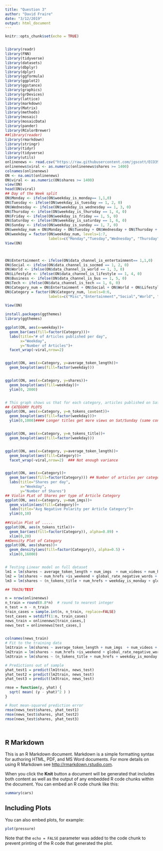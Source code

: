 ```yaml
---
title: "Question 3"
author: "David Fraire"
date: "3/12/2019"
output: html_document
---
```


```r
knitr::opts_chunk$set(echo = TRUE)


library(readr)
library(FNN)
library(tidyverse)
library(datasets)
library(dbplyr)
library(dplyr)
library(ggformula)
library(ggplot2)
library(ggstance)
library(graphics)
library(grDevices)
library(lattice)
library(markdown)
library(Matrix)
library(methods)
library(mosaic)
library(mosaicData)
library(pander)
library(RColorBrewer)
##library(reader)
library(rmarkdown)
library(stringr)
library(tidyr)
library(tidyverse)
library(utils)
onlinenews <- read.csv("https://raw.githubusercontent.com/jgscott/ECO395M/master/data/online_news.csv")
onlinenews$viral <- as.numeric(onlinenews$shares >= 1400)
colnames(onlinenews)
ON <- na.omit(onlinenews)
ON$viral <- as.numeric(ON$shares >= 1400)
view(ON)
head(ON$viral)
## Day of the Week split
ON$Monday <- ifelse(ON$weekday_is_monday== 1,1,0)
ON$Tuesday <- ifelse(ON$weekday_is_tuesday == 1, 2, 0)
ON$Wednesday <- ifelse(ON$weekday_is_wednesday == 1, 3, 0)
ON$Thursday <- ifelse(ON$weekday_is_thursday == 1, 4, 0)
ON$Friday <- ifelse(ON$weekday_is_friday == 1, 5, 0)
ON$Saturday <- ifelse(ON$weekday_is_saturday == 1, 6, 0)
ON$Sunday <- ifelse(ON$weekday_is_sunday == 1, 7, 0)
ON$weekday_num = ON$Monday + ON$Tuesday + ON$Wednesday + ON$Thursday + ON$Friday + ON$Saturday + ON$Sunday
ON$weekday = factor(ON$weekday_num, levels=1:7, 
                    labels=c("Monday","Tuesday","Wednesday", "Thursday","Friday", "Saturday", "Sunday"))
View(ON)



ON$Entertainment <- ifelse(ON$data_channel_is_entertainment== 1,1,0)
ON$Social <- ifelse(ON$data_channel_is_socmed == 1, 2, 0)
ON$World <- ifelse(ON$data_channel_is_world == 1, 3, 0)
ON$Lifestyle <- ifelse(ON$data_channel_is_lifestyle == 1, 4, 0)
ON$Business <- ifelse(ON$data_channel_is_bus == 1, 5, 0)
ON$Tech <- ifelse(ON$data_channel_is_tech == 1, 6, 0)
ON$Category_num = ON$Entertainment + ON$Social + ON$World + ON$Lifestyle + ON$Business + ON$Tech
ON$Category = factor(ON$Category_num, levels=0:6, 
                    labels=c("Misc","Entertainment","Social","World", "Lifestyle","Business", "Tech" ))
  
View(ON)

install.packages(ggthemes)
library(ggthemes)

ggplot(ON, aes(x=weekday))+
  geom_bar(aes(fill=factor(Category)))+
  labs(title="# of Articles published per day",
       x="Weekday",
       y="Number of Articles")+
  facet_wrap(~viral,nrow=2)


ggplot(ON, aes(x=Category, y=average_token_length))+
  geom_boxplot(aes(fill=factor(weekday)))


ggplot(ON, aes(x=Category, y=shares))+
  geom_boxplot(aes(fill=weekday))+
  ylim(0, 2000)


# This graph shows us that for each category, articles published on Saturday have the highest shares. Maybe
## CATEGORY PLOTS
ggplot(ON, aes(x=Category, y=n_tokens_content))+
  geom_boxplot(aes(fill=factor(weekday)))+
  ylim(0,1000)#### Longer titles get more views on Sat/Sunday (same conclusion as the other graph)


ggplot(ON, aes(x=Category, y=n_tokens_title))+
  geom_boxplot(aes(fill=factor(weekday)))


ggplot(ON, aes(x=Category, y=average_token_length))+
  geom_boxplot(aes(fill=Category))+
  facet_wrap(~viral,nrow=2)  ### Not enough variance


ggplot(ON, aes(x=Category))+
  geom_bar(aes(fill=factor(Category))) ## Number of articles per category
  labs(title="Shares per day",
       x="Weekday",
       y="Number of Shares")
## Violin PLot of Shares per type of Article Category
ggplot(ON, aes(x=Category, y=num_imgs))+
  geom_violin(aes(fill=Category))+
  labs(title="Avg Negative Polarity per Article Category")+
  ylim(0,10)
  
##Violin Plot of .....
ggplot(ON, aes(n_tokens_title))+
  geom_bar(aes(fill=factor(Category)), alpha=0.89) +
  xlim(0,20)
##Density Plot of Category
ggplot(ON, aes(shares))+
  geom_density(aes(fill=factor(Category)), alpha=0.5) +
  xlim(0,16000)


# Testing Linear model on full dataset
lm1 = lm(shares ~ average_token_length + num_imgs  + num_videos + num_hrefs + weekday_is_saturday , data=onlinenews)
lm2 = lm(shares ~ num_hrefs +is_weekend + global_rate_negative_words + data_channel_is_bus + self_reference_avg_sharess + data_channel_is_world + data_channel_is_entertainment + num_keywords + avg_negative_polarity, data=onlinenews)
lm3 = lm(shares ~ (n_tokens_title + num_hrefs + weekday_is_monday + global_rate_positive_words + avg_negative_polarity + max_negative_polarity + is_weekend), data=onlinenews)

## TRAIN/TEST

n = nrow(onlinenews)
n_train = round(0.8*n)  # round to nearest integer
n_test = n - n_train
train_cases = sample.int(n, n_train, replace=FALSE)
test_cases = setdiff(1:n, train_cases)
news_train = onlinenews[train_cases,]
news_test = onlinenews[test_cases,]
	

colnames(news_train)
# Fit to the training data
lm1train = lm(shares ~ average_token_length + num_imgs  + num_videos + num_hrefs + weekday_is_saturday , data=news_train)
lm2train = lm(shares ~ num_hrefs +is_weekend + global_rate_negative_words + data_channel_is_bus + self_reference_avg_sharess + data_channel_is_world + data_channel_is_entertainment + num_keywords + avg_negative_polarity, data=news_train)
lm3train = lm(shares ~ (n_tokens_title + num_hrefs + weekday_is_monday + global_rate_positive_words + avg_negative_polarity + max_negative_polarity + is_weekend), data=news_train)

# Predictions out of sample
yhat_test1 = predict(lm1train, news_test)
yhat_test2 = predict(lm2train, news_test)
yhat_test3 = predict(lm3train, news_test)

rmse = function(y, yhat) {
  sqrt( mean( (y - yhat)^2 ) )
}

# Root mean-squared prediction error
rmse(news_test$shares, yhat_test1)
rmse(news_test$shares, yhat_test2)
rmse(news_test$shares, yhat_test3)




```

## R Markdown

This is an R Markdown document. Markdown is a simple formatting syntax for authoring HTML, PDF, and MS Word documents. For more details on using R Markdown see <http://rmarkdown.rstudio.com>.

When you click the **Knit** button a document will be generated that includes both content as well as the output of any embedded R code chunks within the document. You can embed an R code chunk like this:

```r
summary(cars)
```

## Including Plots

You can also embed plots, for example:

```r
plot(pressure)
```

Note that the `echo = FALSE` parameter was added to the code chunk to prevent printing of the R code that generated the plot.
